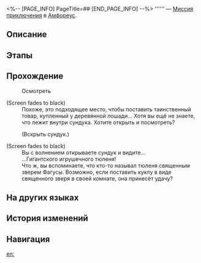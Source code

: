 <%-- [PAGE_INFO]
PageTitle=##
[END_PAGE_INFO] --%>
{{Дополнить|Диалоги.}}
{{Миссия Инфобокс
|id              = 3040060
|Название        = 
|Изображение     = Миссия .png
|Тип             = Миссия приключения
|Событие         = 
|Глава           = 
|Условия         = Завершена [[Миссия Освоения]] «[[О серебряная колесница, мчись на тёмные земли]]»
|Персонажи       = Первопроходец
|СтартЛокация    = [[Амфореус]] — [[Вечный священный город Охема]]
|Мир             = Амфореус
|Предыдущая      = 
|Следующая       = 
|Награды         = 
}}
'''''' — [[Миссия приключения]] в [[Амфореус]].

==Описание==
{{Описание|<!--официальное описание из Перекрёстка судеб-->}}

==Этапы==


==Прохождение==
{{Дополнить}}

:{{Диалог|Изучение}} Осмотреть
;(Screen fades to black)
:Похоже, это подходящее место, чтобы поставить таинственный товар, купленный у деревянной лошади... Хотя вы ещё не знаете, что лежит внутри сундука. Хотите открыть и посмотреть?
:{{Диалог|Стрелка}} (Вскрыть сундук.)
;(Screen fades to black)
:Вы с волнением открываете сундук и видите...
:...Гигантского игрушечного тюленя!
:Что ж, вы вспоминаете, что кто-то называл тюленя священным зверем Фагусы. Возможно, если поставить куклу в виде священного зверя в своей комнате, она принесёт удачу?

{{Диалог Конец}}

==На других языках==
{{На других языках
|en   = 
|zhs  = 
|zht  = 
|ja   = 
|ko   = 
|es   = 
|fr   = 
|ru   = 
|th   = 
|vi   = 
|de   = 
|id   = 
|pt   = 
}}

==История изменений==
{{История изменений|3.5}}

==Навигация==
{{Миссия приключения Навбокс|Глава }}

[[en:]]
